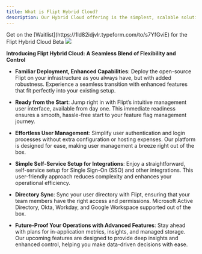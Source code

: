 ```yaml
---
title: What is Flipt Hybrid Cloud?
description: Our Hybrid Cloud offering is the simplest, scalable solution for running Flipt open-source on your infrastructure
---
```


<Check>
  Get on the [Waitlist](https://1ld82idjvlr.typeform.com/to/s7YfGviE) for the
  Flipt Hybrid Cloud Beta
</Check>

<Frame id="managed-hybrid">
  <img className="block h-128" src="/images/managed/hybrid.png" />
</Frame>

**Introducing Flipt Hybrid Cloud: A Seamless Blend of Flexibility and Control**

- **Familiar Deployment, Enhanced Capabilities**: Deploy the open-source Flipt on your infrastructure as you always have, but with added robustness. Experience a seamless transition with enhanced features that fit perfectly into your existing setup.

- **Ready from the Start**: Jump right in with Flipt’s intuitive management user interface, available from day one. This immediate readiness ensures a smooth, hassle-free start to your feature flag management journey.

- **Effortless User Management**: Simplify user authentication and login processes without extra configuration or hosting expenses. Our platform is designed for ease, making user management a breeze right out of the box.

- **Simple Self-Service Setup for Integrations**: Enjoy a straightforward, self-service setup for Single Sign-On (SSO) and other integrations. This user-friendly approach reduces complexity and enhances your operational efficiency.

- **Directory Sync**: Sync your user directory with Flipt, ensuring that your team members have the right access and permissions. Microsoft Active Directory, Okta, Workday, and Google Workspace supported out of the box.

- **Future-Proof Your Operations with Advanced Features**: Stay ahead with plans for in-application metrics, insights, and managed storage. Our upcoming features are designed to provide deep insights and enhanced control, helping you make data-driven decisions with ease.
